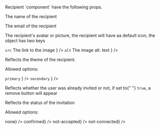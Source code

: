 
<PackageInstallGuide packageName="@wpmudev/sui-recipient" />

<Section title="Props" border={true}>
	<p>Recipient `component` have the following props.</p>
	<PropSection title="userName" type="string" defaultValue="name">
		<p>The name of the recipient</p>
	</PropSection>
	<PropSection title="userEmail" type="string">
		<p>The email of the recipient</p>
	</PropSection>
	<PropSection title="userImage" type="object">
		<p>The recipient's avatar or picture, the recipient will have aa default icon, the object has two keys</p>
		<List>
			<span
				label={
					<>
						<Code small={true}>src</Code> The link to the image
					</>
				}
			/>
			<span
				label={
					<>
						<Code small={true}>alt</Code> The image alt. text
					</>
				}
			/>
		</List>
	</PropSection>
	<PropSection title="appearance" type="string" defaultValue="primary">
		<p>Reflects the theme of the recipient.</p>
		<p>Allowed options:</p>
		<List>
			<span
				label={
					<>
						<Code small={true}>primary</Code>
					</>
				}
			/>
			<span
				label={
					<>
						<Code small={true}>secondary</Code>
					</>
				}
			/>
		</List>
	</PropSection>
	<PropSection title="isInvited" type="boolean" defaultValue="false">
		<p>
			Reflects whether the user was already invited or not, if set to{" "}
			<Code small={true}>true</Code>, a remove button will appear
		</p>
	</PropSection>
	<PropSection title="status" type="string" defaultValue="none">
		<p>Reflects the status of the invitation</p>
		<p>Allowed options:</p>
		<List>
			<span label={<Code small={true}>none</Code>} />
			<span label={<Code small={true}>confirmed</Code>} />
			<span label={<Code small={true}>not-accepted</Code>} />
			<span label={<Code small={true}>not-connected</Code>} />
		</List>
	</PropSection>
</Section>
